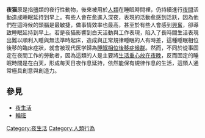 {{unreferenced|time=2014-11-14T06:17:35+00:00}}
{{Expand |time=2008-12-18T00:52:44+00:00 }}<!-- 本调用由 {{subst:Expand/auto}} 自动产生。 -->
{{medical}}
'''夜猫'''原是指[[鴞|鴞]]類的夜行性動物，後來被用於[[人類|人類]]在睡眠時間裡，仍持續進行[[夜間|夜間]]活動造成睡眠延持到早上。有些人會在愈進入深夜，表現的活動愈感到活跃，因為他們在這時候的頭腦是最敏捷，做事情效率也最高，甚至於有些人會感到[[興奮|興奮]]，卻導致睡眠延持到早上。若是夜猫影響到白天活動與工作表現，陷入了長時間生活表現出難以順利入睡與無法準時起床，造成與正常規律睡眠的人有時差，這種睡眠相位後移的臨床症狀，就會被现代医学歸為[[睡眠相位後移症候群|睡眠相位後移症候群]]。然而，不同於從事固定在夜間工作的勞動者，因為這類的人是主要將[[夜生活|生活重心放在夜晚]]，反而固定的睡眠時間是在白天，形成每天日夜作息延持，依然能保有規律作息的生活，這類人通常極具創意與創造力。

==參見==
*[[夜生活|夜生活]]
*[[輪班|輪班]]

{{Life-stub}}
[[Category:夜生活|Category:夜生活]]
[[Category:人類行為|Category:人類行為]]